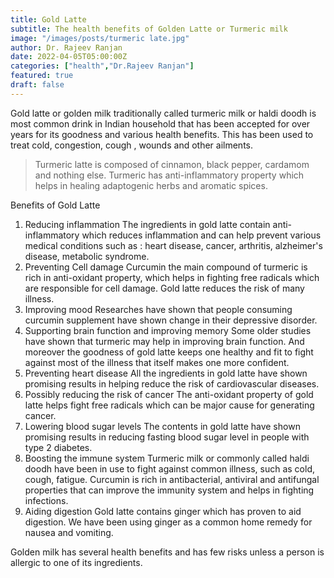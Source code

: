 ```yaml
---
title: Gold Latte
subtitle: The health benefits of Golden Latte or Turmeric milk
image: "/images/posts/turmeric late.jpg"
author: Dr. Rajeev Ranjan 
date: 2022-04-05T05:00:00Z
categories: ["health","Dr.Rajeev Ranjan"]
featured: true
draft: false
---
```


Gold latte or golden milk traditionally called turmeric milk or haldi doodh is most common drink in Indian household that has been accepted for over years for its goodness and various health benefits. This has been used to treat cold, congestion, cough , wounds and other ailments.

<Blockquote name="Ankush Singh">
 Turmeric latte is composed of cinnamon, black pepper, cardamom and nothing else. Turmeric has anti-inflammatory property which helps in healing adaptogenic herbs and aromatic spices.
</Blockquote>

Benefits of Gold Latte
1.	Reducing inflammation
The ingredients in gold latte contain anti-inflammatory which reduces inflammation and can help prevent various medical conditions such as : heart disease, cancer, arthritis, alzheimer's disease, metabolic syndrome. 
2.	Preventing Cell damage
Curcumin the main compound of turmeric is rich in anti-oxidant property, which helps in fighting free radicals which are responsible for cell damage. Gold latte reduces the risk of many illness.
3.	Improving mood
Researches have shown that people consuming curcumin supplement have shown change in their depressive disorder.
4.	Supporting brain function and improving memory
Some older studies have shown that turmeric may help in improving brain function. And moreover the goodness of gold latte keeps one healthy and fit to fight against most of the illness that itself makes one more confident.
5.	Preventing heart disease
All the ingredients in gold latte have shown promising results in helping reduce the risk of cardiovascular diseases.
6.	Possibly reducing the risk of cancer
The anti-oxidant property of gold latte helps fight free radicals which can be major cause for generating cancer.
7.	Lowering blood sugar levels
The contents in gold latte have shown promising results in reducing fasting blood sugar level in people with type 2 diabetes.
8.	Boosting the immune system
Turmeric milk or commonly called haldi doodh have been in use to fight against common illness, such as cold, cough, fatigue. Curcumin is rich in antibacterial, antiviral and antifungal properties that can improve the immunity system and helps in fighting infections.
9.	Aiding digestion
Gold latte contains ginger which has proven to aid digestion. We have been using ginger as a common home remedy for nausea and vomiting.
 
 
Golden milk has several health benefits and has few risks unless a person is allergic to one of its ingredients.